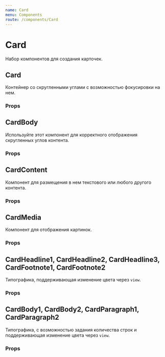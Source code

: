 ```yaml
---
name: Card
menu: Components
route: /components/Card
---
```




<ThemeSelect />

# Card
Набор компонентов для создания карточек.

## Card
Контейнер со скругленными углами с возможностью фокусировки на нем.

### Props
<Props of={Card} />

## CardBody
Используйте этот компонент для корректного отображения скругленных углов контента.

### Props
<Props of={CardBody} />

## CardContent
Компонент для размещения в нем текстового или любого другого контента.

### Props
<Props of={CardContent} />

## CardMedia
Компонент для отображения картинок.

### Props
<Props of={CardMedia} />

## CardHeadline1, CardHeadline2, CardHeadline3, CardFootnote1, CardFootnote2
Типографика, поддерживающая изменение цвета через ``view``.

### Props
<Props of={CardHeadline1} />

## CardBody1, CardBody2, CardParagraph1, CardParagraph2
Типографика, с возможностью задания количества строк и поддерживающая изменение цвета через ``view``.

### Props
<Props of={CardParagraph1} />
